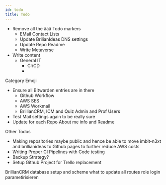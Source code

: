 ```yaml
---
id: todo
title: Todo
---
```


- Remove all the äää Todo markers
    - EMail Contact Lists
    - Update BrilianIdeas DNS settings
    - Update Repo Readme
    - Write Metaverse
- Write content
    - General IT 
        - CI/CD
        - 
 Category Emoji

- Ensure all Bitwarden entries are in there
    - Github Workflow
    - AWS SES
    - AWS Workmail
    - BrillianCRM, ICM and Quiz Admin and Prof Users
- Test Mail settings again to be really sure
- Update for each Repo About me info and Readme 

Other Todos
- Making repositories maybe public and hence be able to move imbit-n3xt and brillianideas to Github pages to further reduce AWS costs
- Writing Proper CI Pipelines with Code testing
- Backup Strategy?
- Setup Github Project for Trello replacement

BrillianCRM
database setup and scheme
what to update
all routes
role login
parametirisieren
